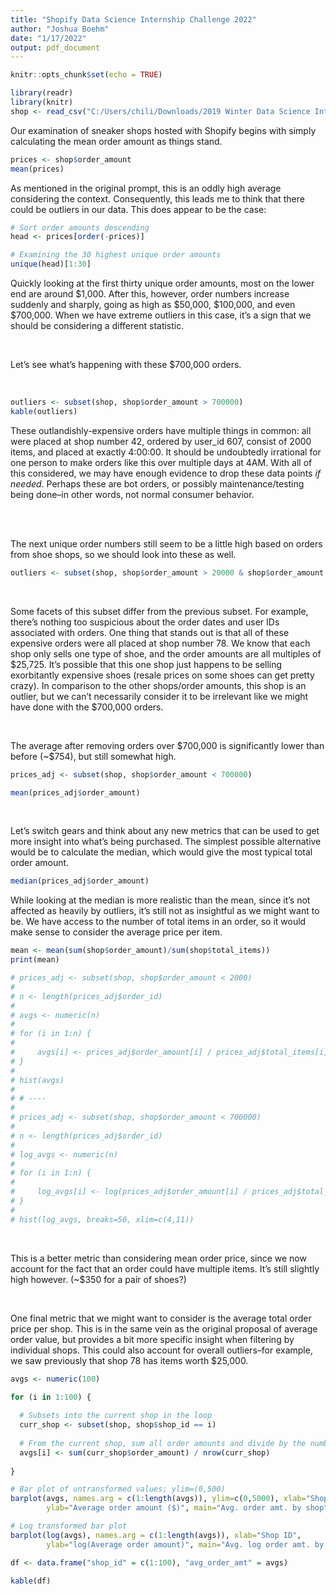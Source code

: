 ---
title: "Shopify Data Science Internship Challenge 2022"
author: "Joshua Boehm"
date: "1/17/2022"
output: pdf_document
---

```{r setup, include=FALSE}
knitr::opts_chunk$set(echo = TRUE)

library(readr)
library(knitr)
shop <- read_csv("C:/Users/chili/Downloads/2019 Winter Data Science Intern Challenge Data Set - Sheet1.csv")
```

Our examination of sneaker shops hosted with Shopify begins with simply calculating the mean order amount as things stand.


```{r,echo=TRUE}

prices <- shop$order_amount
mean(prices)


```

As mentioned in the original prompt, this is an oddly high average considering the context. Consequently, this leads me to think that there could be outliers in our data. This does appear to be the case:


```{r,echo=TRUE}

# Sort order amounts descending
head <- prices[order(-prices)]

# Examining the 30 highest unique order amounts
unique(head)[1:30]


```

Quickly looking at the first thirty unique order amounts, most on the lower end are around $1,000. After this, however, order numbers increase suddenly and sharply, going as high as \$50,000, \$100,000, and even \$700,000. When we have extreme outliers in this case, it's a sign that we should be considering a different statistic.

\

Let's see what's happening with these $700,000 orders.

\

```{r,echo=TRUE}

outliers <- subset(shop, shop$order_amount > 700000)
kable(outliers)

```

These outlandishly-expensive orders have multiple things in common: all were placed at shop number 42, ordered by user_id 607, consist of 2000 items, and placed at exactly 4:00:00. It should be undoubtedly irrational for one person to make orders like this over multiple days at 4AM. With all of this considered, we may have enough evidence to drop these data points *if needed*. Perhaps these are bot orders, or possibly maintenance/testing being done--in other words, not normal consumer behavior.

\
\

The next unique order numbers still seem to be a little high based on orders from shoe shops, so we should look into these as well.

```{r,echo=TRUE}

outliers <- subset(shop, shop$order_amount > 20000 & shop$order_amount < 700000)

```
\

Some facets of this subset differ from the previous subset. For example, there's nothing too suspicious about the order dates and user IDs associated with orders. One thing that stands out is that all of these expensive orders were all placed at shop number 78. We know that each shop only sells one type of shoe, and the order amounts are all multiples of $25,725. It's possible that this one shop just happens to be selling exorbitantly expensive shoes (resale prices on some shoes can get pretty crazy). In comparison to the other shops/order amounts, this shop is an outlier, but we can't necessarily consider it to be irrelevant like we might have done with the \$700,000 orders.

\

The average after removing orders over $700,000 is significantly lower than before (~\$754), but still somewhat high.

```{r,echo=TRUE}

prices_adj <- subset(shop, shop$order_amount < 700000)

mean(prices_adj$order_amount)

```

\

Let's switch gears and think about any new metrics that can be used to get more insight into what's being purchased. The simplest possible alternative would be to calculate the median, which would give the most typical total order amount.

```{r,echo=TRUE}

median(prices_adj$order_amount)

```

While looking at the median is more realistic than the mean, since it's not affected as heavily by outliers, it's still not as insightful as we might want to be. We have access to the number of total items in an order, so it would make sense to consider the average price per item.


```{r,echo=TRUE}

mean <- mean(sum(shop$order_amount)/sum(shop$total_items))
print(mean)

# prices_adj <- subset(shop, shop$order_amount < 2000)
# 
# n <- length(prices_adj$order_id)
# 
# avgs <- numeric(n)
# 
# for (i in 1:n) {
#   
#     avgs[i] <- prices_adj$order_amount[i] / prices_adj$total_items[i]
# }
# 
# hist(avgs)
# 
# # ----
# 
# prices_adj <- subset(shop, shop$order_amount < 700000)
# 
# n <- length(prices_adj$order_id)
# 
# log_avgs <- numeric(n)
# 
# for (i in 1:n) {
#   
#     log_avgs[i] <- log(prices_adj$order_amount[i] / prices_adj$total_items[i])
# }
# 
# hist(log_avgs, breaks=50, xlim=c(4,11))


```

\

This is a better metric than considering mean order price, since we now account for the fact that an order could have multiple items. It's still slightly high however. (~$350 for a pair of shoes?)

\

One final metric that we might want to consider is the average total order price per shop. This is in the same vein as the original proposal of average order value, but provides a bit more specific insight when filtering by individual shops. This could also account for overall outliers--for example, we saw previously that shop 78 has items worth $25,000.

```{r,echo=TRUE}

avgs <- numeric(100)

for (i in 1:100) {
  
  # Subsets into the current shop in the loop
  curr_shop <- subset(shop, shop$shop_id == i)
  
  # From the current shop, sum all order amounts and divide by the number of orders (length)
  avgs[i] <- sum(curr_shop$order_amount) / nrow(curr_shop)
  
}

# Bar plot of untransformed values; ylim=(0,500)
barplot(avgs, names.arg = c(1:length(avgs)), ylim=c(0,5000), xlab="Shop ID",
        ylab="Average order amount ($)", main="Avg. order amt. by shop")

# Log transformed bar plot
barplot(log(avgs), names.arg = c(1:length(avgs)), xlab="Shop ID",
        ylab="log(Average order amount)", main="Avg. log order amt. by shop")

df <- data.frame("shop_id" = c(1:100), "avg_order_amt" = avgs)

kable(df)

```
